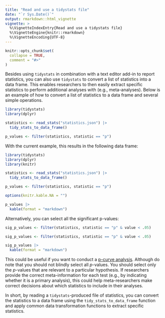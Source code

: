```yaml
---
title: "Read and use a tidystats file"
date: "`r Sys.Date()`"
output: rmarkdown::html_vignette
vignette: >
  %\VignetteIndexEntry{Read and use a tidystats file}
  %\VignetteEngine{knitr::rmarkdown}
  %\VignetteEncoding{UTF-8}
---
```


```r
knitr::opts_chunk$set(
  collapse = TRUE,
  comment = "#>"
)
```

Besides using `tidystats` in combination with a text editor add-in to report statistics, you can also use `tidystats` to convert a list of statistics into a data frame. This enables researchers to then easily extract specific statistics to perform additional analyses with (e.g., meta-analyses). Below is an example of how to convert a list of statistics to a data frame and several simple operations.

```r
library(tidystats)
library(dplyr)

statistics <- read_stats("statistics.json") |>
  tidy_stats_to_data_frame()

p_values <- filter(statistics, statistic == "p")
```

With the current example, this results in the following data frame:

```r
library(tidystats)
library(dplyr)
library(knitr)

statistics <- read_stats("statistics.json") |>
  tidy_stats_to_data_frame()

p_values <- filter(statistics, statistic == "p")

options(knitr.kable.NA = "")

p_values |>
  kable(format = "markdown")
```

Alternatively, you can select all the significant p-values:

```r
sig_p_values <- filter(statistics, statistic == "p" & value < .05)
```

```r
sig_p_values <- filter(statistics, statistic == "p" & value < .05)

sig_p_values |>
  kable(format = "markdown")
```

This could be useful if you want to conduct a [p-curve analysis](https://journals.sagepub.com/doi/abs/10.1177/1745691614553988). Although do note that you should not blindly select all *p*-values. You should select only the *p*-values that are relevant to a particular hypothesis. If researchers provide the correct meta-information for each test (e.g., by indicating whether it is a primary analysis), this could help meta-researchers make correct decisions about which statistics to include in their analyses.

In short, by reading a `tidystats`-produced file of statistics, you can convert the statistics to a data frame using the `tidy_stats_to_data_frame` function and apply common data transformation functions to extract specific statistics.
